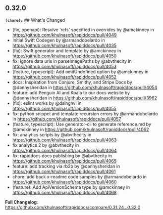 ## 0.32.0
**`(chore):`** ## What's Changed
* (fix, openapi): Resolve 'refs' specified in overrides by @amckinney in https://github.com/khulnasoft/rapiddocs/pull/4049
* Initial Swift Codegen by @armandobelardo in https://github.com/khulnasoft/rapiddocs/pull/4035
* (fix): Swift generator and template by @amckinney in https://github.com/khulnasoft/rapiddocs/pull/4050
* fix: ignore data urls in parseImagePaths by @abvthecity in https://github.com/khulnasoft/rapiddocs/pull/4053
* (feature, typescript): Add omitUndefined option by @amckinney in https://github.com/khulnasoft/rapiddocs/pull/4052
* docs: Inspiration from Conjure, Smithy, and Stripe Docs by @dannysheridan in https://github.com/khulnasoft/rapiddocs/pull/4054
* feature: add Penguin AI and Koala to our docs website by @dannysheridan in https://github.com/khulnasoft/rapiddocs/pull/3962
* (fix): eslint works by @dsinghvi in https://github.com/khulnasoft/rapiddocs/pull/4055
* fix: python snippet and template recursion errors by @armandobelardo in https://github.com/khulnasoft/rapiddocs/pull/4057
* (feature, typescript): Use generator-cli to generate reference.md by @amckinney in https://github.com/khulnasoft/rapiddocs/pull/4062
* fix: analytics scripts by @abvthecity in https://github.com/khulnasoft/rapiddocs/pull/4063
* fix analytics 2 by @abvthecity in https://github.com/khulnasoft/rapiddocs/pull/4064
* fix: rapiddocs docs publishing by @abvthecity in https://github.com/khulnasoft/rapiddocs/pull/4065
* feature: add tracking via rb2b by @dannysheridan in https://github.com/khulnasoft/rapiddocs/pull/4061
* chore: add back x-readme code samples by @armandobelardo in https://github.com/khulnasoft/rapiddocs/pull/4060
* (feature): Add ApiVersionSchema type by @amckinney in https://github.com/khulnasoft/rapiddocs/pull/4068


**Full Changelog**: https://github.com/khulnasoft/rapiddocs/compare/0.31.24...0.32.0

